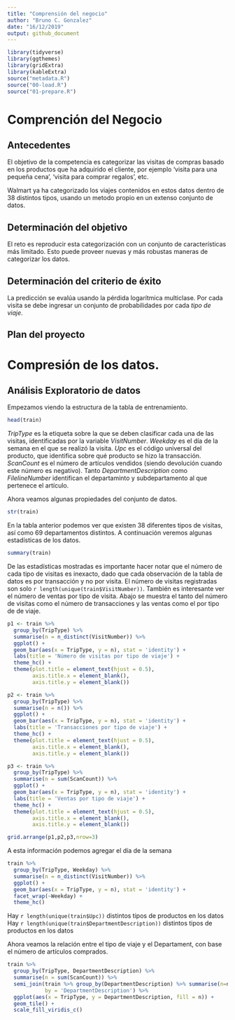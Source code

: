 ```yaml
---
title: "Comprensión del negocio"
author: "Bruno C. Gonzalez"
date: "16/12/2019"
output: github_document
---
```


```r
library(tidyverse)
library(ggthemes)
library(gridExtra)
library(kableExtra)
source("metadata.R")
source("00-load.R")
source("01-prepare.R")
```


# Comprención del Negocio

## Antecedentes

El objetivo de la competencia es categorizar las visitas de compras basado en los productos que ha adquirido el cliente, por ejemplo 'visita para una pequeña cena', 'visita para comprar regalos', etc.

Walmart ya ha categorizado los viajes contenidos en estos datos dentro de 38 distintos tipos, usando un metodo propio en un extenso conjunto de datos.

## Determinación del objetivo

El reto es reproducir esta categorización con un conjunto de características más limitado. Esto puede proveer nuevas y más robustas maneras de categorizar los datos.

## Determinación del criterio de éxito

La predicción se evalúa usando la pérdida logarítmica multiclase. Por cada visita se debe ingresar un conjunto de probabilidades por cada *tipo de viaje*.

## Plan del proyecto


# Compresión de los datos.

## Análisis Exploratorio de datos


Empezamos viendo la estructura de la tabla de entrenamiento.
```r
head(train)
```

*TripType* es la etiqueta sobre la que se deben clasificar cada una de las visitas, identificadas por la variable  *VisitNumber*. *Weekday* es el día de la semana en el que se realizó la visita. *Upc* es el código universal del producto, que identifica sobre qué producto se hizo la transacción. *ScanCount* es el número de artículos vendidos (siendo devolución cuando este número es negativo). Tanto *DepartmentDescription* como *FilelineNumber* identifican el departaminto y subdepartamento al que pertenece el artículo.

Ahora veamos algunas propiedades del conjunto de datos.

```r
str(train)
```

En la tabla anterior podemos ver que existen 38 diferentes tipos de visitas, así como 69 departamentos distintos. A continuación veremos algunas estadísticas de los datos.

```r
summary(train)
```

De las estadísticas mostradas es importante hacer notar que el número de cada tipo de visitas es inexacto, dado que cada observación de la tabla de datos es por transacción y no por visita. El número de visitas registradas son solo `r length(unique(train$VisitNumber))`. También es interesante ver el número de ventas por tipo de visita. Abajo se muestra el tanto del  número de visitas como el número de transacciones y las ventas como el por tipo de de viaje.

```r
p1 <- train %>%
  group_by(TripType) %>% 
  summarise(n = n_distinct(VisitNumber)) %>% 
  ggplot() +
  geom_bar(aes(x = TripType, y = n), stat = 'identity') +
  labs(title = 'Número de visitas por tipo de viaje') +
  theme_hc() +
  theme(plot.title = element_text(hjust = 0.5),
        axis.title.x = element_blank(),
        axis.title.y = element_blank())

p2 <- train %>%
  group_by(TripType) %>% 
  summarise(n = n()) %>% 
  ggplot() +
  geom_bar(aes(x = TripType, y = n), stat = 'identity') +
  labs(title = 'Transacciones por tipo de viaje') +
  theme_hc() +
  theme(plot.title = element_text(hjust = 0.5),
        axis.title.x = element_blank(),
        axis.title.y = element_blank())

p3 <- train %>%
  group_by(TripType) %>% 
  summarise(n = sum(ScanCount)) %>% 
  ggplot() +
  geom_bar(aes(x = TripType, y = n), stat = 'identity') +
  labs(title = 'Ventas por tipo de viaje') +
  theme_hc() +
  theme(plot.title = element_text(hjust = 0.5),
        axis.title.x = element_blank(),
        axis.title.y = element_blank())

grid.arrange(p1,p2,p3,nrow=3)
```


A esta información podemos agregar el día de la semana


```r
train %>%
  group_by(TripType, Weekday) %>% 
  summarise(n = n_distinct(VisitNumber)) %>% 
  ggplot() +
  geom_bar(aes(x = TripType, y = n), stat = 'identity') +
  facet_wrap(~Weekday) +
  theme_hc()
```

Hay `r length(unique(train$Upc))` distintos tipos de productos en los datos
Hay `r length(unique(train$DepartmentDescription))` distintos tipos de productos en los datos

Ahora veamos la relación entre el tipo de viaje y el Departament, con base el número de artículos comprados.

```r
train %>%
  group_by(TripType, DepartmentDescription) %>% 
  summarise(n = sum(ScanCount)) %>% 
  semi_join(train %>% group_by(DepartmentDescription) %>% summarise(n=n()) %>% filter(n>1000),
            by = 'DepartmentDescription') %>% 
  ggplot(aes(x = TripType, y = DepartmentDescription, fill = n)) +
  geom_tile() +
  scale_fill_viridis_c()
  
```

